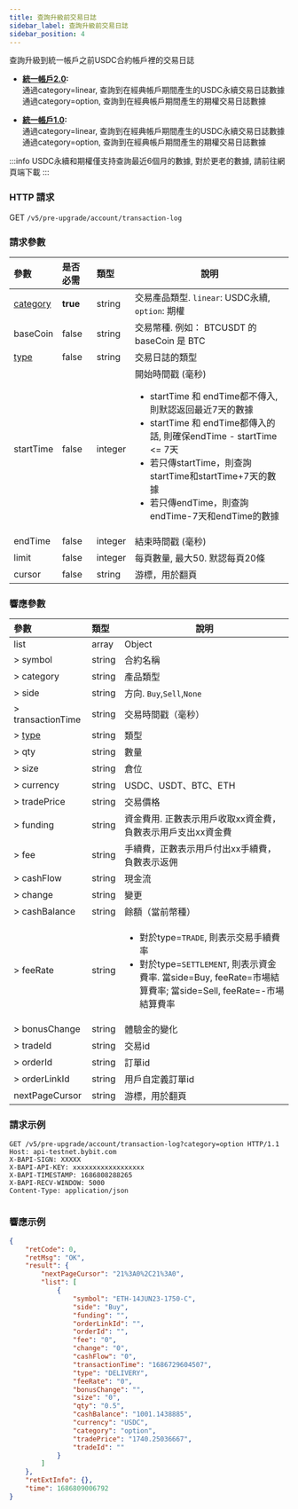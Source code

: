```yaml
---
title: 查詢升級前交易日誌
sidebar_label: 查詢升級前交易日誌
sidebar_position: 4
---
```

查詢升級到統一帳戶之前USDC合約帳戶裡的交易日誌

* **[統一帳戶2.0](../acct-mode#統一帳戶20):** <br/>
通過category=linear, 查詢到在經典帳戶期間產生的USDC永續交易日誌數據<br/>
通過category=option, 查詢到在經典帳戶期間產生的期權交易日誌數據

* **[統一帳戶1.0](../acct-mode#統一帳戶10):** <br/>
通過category=linear, 查詢到在經典帳戶期間產生的USDC永續交易日誌數據<br/>
通過category=option, 查詢到在經典帳戶期間產生的期權交易日誌數據

:::info
USDC永續和期權僅支持查詢最近6個月的數據, 對於更老的數據, 請前往網頁端下載
:::

### HTTP 請求
GET `/v5/pre-upgrade/account/transaction-log`

### 請求參數
| 參數 | 是否必需 | 類型 | 說明|
|:----- |:-------|:-----|------ |
|[category](../enum#category) |**true** |string |交易產品類型. `linear`: USDC永續, `option`: 期權|
|baseCoin |false |string |交易幣種. 例如： BTCUSDT 的 baseCoin 是 BTC|
|[type](../enum#type) |false |string |交易日誌的類型 |
|startTime |false |integer |開始時間戳 (毫秒) <ul><li>startTime 和 endTime都不傳入, 則默認返回最近7天的數據</li><li>startTime 和 endTime都傳入的話, 則確保endTime - startTime <= 7天</li><li>若只傳startTime，則查詢startTime和startTime+7天的數據</li><li>若只傳endTime，則查詢endTime-7天和endTime的數據</li></ul>|
|endTime |false |integer |結束時間戳 (毫秒) |
|limit |false |integer |每頁數量, 最大50. 默認每頁20條|
|cursor	|false |string |游標，用於翻頁|

### 響應參數
| 參數 | 類型 | 說明|
|:----- |:-----|----- |
|list |array |Object |
|> symbol |string |合約名稱 |
|> category |string |產品類型|
|> side |string |方向. `Buy`,`Sell`,`None`|
|> transactionTime	|string |交易時間戳（毫秒）|
|> [type](../enum#type) |string |類型 |
|> qty	|string	|數量|
|> size |string |倉位|
|> currency |string |USDC、USDT、BTC、ETH|
|> tradePrice |string |交易價格|
|> funding	|string	|資金費用. 正數表示用戶收取xx資金費，負數表示用戶支出xx資金費|
|> fee	|string	|手續費，正數表示用戶付出xx手續費，負數表示返佣|
|> cashFlow |string |現金流|
|> change |string |變更|
|> cashBalance	|string	|餘額（當前幣種）|
|> feeRate	|string	|<ul><li>對於type=`TRADE`, 則表示交易手續費率</li><li>對於type=`SETTLEMENT`, 則表示資金費率. 當side=Buy, feeRate=市場結算費率; 當side=Sell, feeRate=-市場結算費率</li></ul> |
|> bonusChange	|string	|體驗金的變化|
|> tradeId	|string |交易id|
|> orderId	|string	|訂單id|
|> orderLinkId	|string	|用戶自定義訂單id|
|nextPageCursor	|string	|游標，用於翻頁|

### 請求示例

<Tabs groupId="programming-languages">
<TabItem value="http" label="HTTP">

```http
GET /v5/pre-upgrade/account/transaction-log?category=option HTTP/1.1
Host: api-testnet.bybit.com
X-BAPI-SIGN: XXXXX
X-BAPI-API-KEY: xxxxxxxxxxxxxxxxxx
X-BAPI-TIMESTAMP: 1686808288265
X-BAPI-RECV-WINDOW: 5000
Content-Type: application/json
```

</TabItem>
<TabItem value="python" label="Python">

```python

```

</TabItem>
</Tabs>

### 響應示例

```json
{
    "retCode": 0,
    "retMsg": "OK",
    "result": {
        "nextPageCursor": "21%3A0%2C21%3A0",
        "list": [
            {
                "symbol": "ETH-14JUN23-1750-C",
                "side": "Buy",
                "funding": "",
                "orderLinkId": "",
                "orderId": "",
                "fee": "0",
                "change": "0",
                "cashFlow": "0",
                "transactionTime": "1686729604507",
                "type": "DELIVERY",
                "feeRate": "0",
                "bonusChange": "",
                "size": "0",
                "qty": "0.5",
                "cashBalance": "1001.1438885",
                "currency": "USDC",
                "category": "option",
                "tradePrice": "1740.25036667",
                "tradeId": ""
            }
        ]
    },
    "retExtInfo": {},
    "time": 1686809006792
}
```
